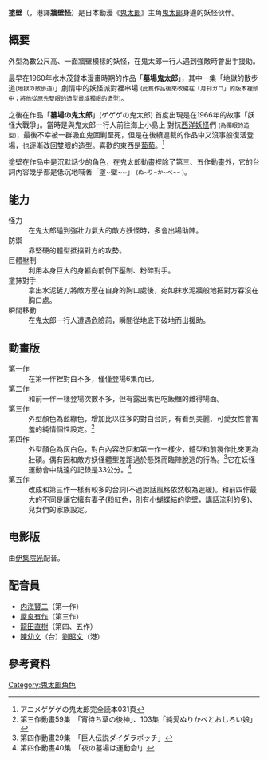 '''塗壁'''（{{lang-ja|ぬりかべ}}，港譯'''牆壁怪'''）是日本動漫《[[鬼太郎|鬼太郎]]》主角[[鬼太郎_(人物)|鬼太郎]]身邊的妖怪伙伴。

==概要==
外型為數公尺高、一面牆壁模樣的妖怪，在鬼太郎一行人遇到強敵時會出手援助。

最早在1960年水木茂貸本漫畫時期的作品「'''墓場鬼太郎'''」，其中一集「地獄的散步道<small>(地獄の散歩道)</small>」劇情中的妖怪派對裡串場 <small>(此篇作品後來改編在「月刊ガロ」的版本裡頭中；將他從原先雙眼的造型畫成獨眼的造型)</small>。

之後在作品「'''墓場の鬼太郎'''」(ゲゲゲの鬼太郎) 首度出現是在1966年的故事「妖怪大戰爭」。當時是與鬼太郎一行人前往海上小島上
對抗[[西洋妖怪|西洋妖怪]]們 <small>(為獨眼的造型)</small>，最後不幸被一群吸血鬼圍剿至死，但是在後續連載的作品中又沒事般復活登場，也逐漸改回雙眼的造型。喜歡的東西是[[葡萄|葡萄]]。<ref>アニメゲゲゲの鬼太郎完全読本031頁</ref>

塗壁在作品中是沉默話少的角色，在鬼太郎動畫裡除了第三、五作動畫外，它的台詞內容幾乎都是低沉地喊著「塗~壁~~」
<small>(ぬ~り~か~べ~~ )</small>。

==能力==
;怪力
:在鬼太郎碰到強壯力氣大的敵方妖怪時，多會出場助陣。
;防禦
:靠堅硬的體型抵擋對方的攻勢。
;巨體壓制
:利用本身巨大的身軀向前倒下壓制、粉碎對手。
;塗抹對手
:拿出水泥鏟刀將敵方壓在自身的胸口處後，宛如抹水泥牆般地把對方吞沒在胸口處。
;瞬間移動
:在鬼太郎一行人遭遇危險前，瞬間從地底下破地而出援助。

==動畫版==
;第一作
:在第一作裡對白不多，僅僅登場6集而已。
;第二作
:和前一作一樣登場次數不多，但有露出嘴巴吃飯糰的難得場面。
;第三作
:外型顏色為藍綠色，增加比以往多的對白台詞，有看到美麗、可愛女性會害羞的純情個性設定。<ref>第三作動畫59集　「宵待ち草の後神」、103集「純愛ぬりかべとおしろい娘」</ref>
;第四作
:外型顏色為灰白色，對白內容改回和第一作一樣少，體型和前幾作比來更為壯碩。偶有因和敵方妖怪體型差距過於懸殊而臨陣脫逃的行為。<ref>第四作動畫29集　「巨人伝説ダイダラボッチ」</ref>它在妖怪運動會中跳遠的記錄是33公分。<ref>第四作動畫40集　「夜の墓場は運動会!」</ref>
;第五作
:改成和第三作一樣有較多的台詞(不過說話風格依然較為遲緩)。和前四作最大的不同是讓它擁有妻子(粉紅色，別有小蝴蝶結的塗壁，講話流利的多)、兒女們的家族設定。

==电影版==
由[[伊集院光|伊集院光]]配音。
==配音員==
*[[内海賢二|内海賢二]]（第一作） 
*[[屋良有作|屋良有作]]（第三作） 
*[[龍田直樹|龍田直樹]]（第四、五作）
*[[陳幼文|陳幼文]]（台）[[劉昭文|劉昭文]]（港）

==參考資料==
<div class="references-small">
<references></references>
</div>

{{鬼太郎}}

{{DEFAULTSORT:Nurikabe}}
[[Category:鬼太郎角色|Category:鬼太郎角色]]